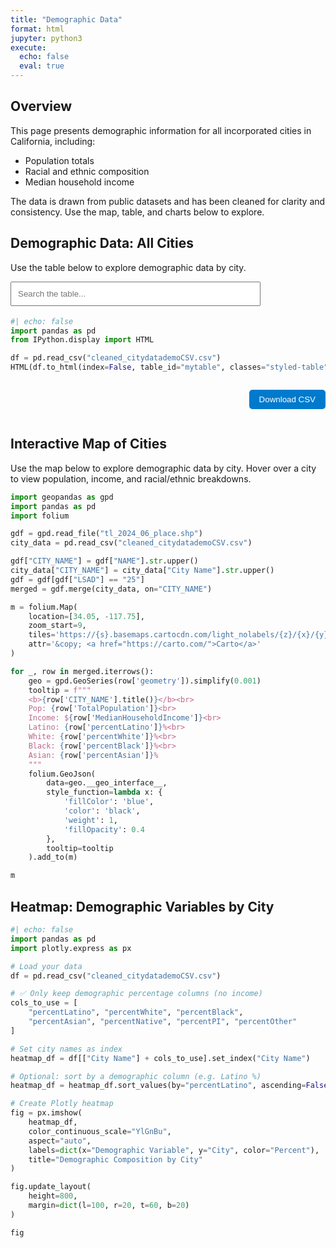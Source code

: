 ```yaml
---
title: "Demographic Data"
format: html
jupyter: python3
execute:
  echo: false
  eval: true
---
```


## Overview

This page presents demographic information for all incorporated cities in California, including:

- Population totals  
- Racial and ethnic composition  
- Median household income  

The data is drawn from public datasets and has been cleaned for clarity and consistency. Use the map, table, and charts below to explore.


## Demographic Data: All Cities

Use the table below to explore demographic data by city.

<!-- 🔍 Search bar -->
<input
  type="text"
  id="searchInput"
  onkeyup="filterTable()"
  placeholder="Search the table..."
  style="margin-bottom: 4px; padding: 10px; width: 100%; max-width: 400px;"
>

<script>
let currentPage = 1;
const rowsPerPage = 10;

function filterTable() {
  currentPage = 1;
  renderTable();
}

function sortTable(n) {
  const table = document.getElementById("mytable");
  const rows = Array.from(table.querySelectorAll("tbody tr"));
  const dir = table.dataset.sortDir === "asc" ? "desc" : "asc";
  table.dataset.sortDir = dir;
  table.dataset.sortCol = n;

  rows.sort((a, b) => {
    const cellA = a.children[n].textContent.trim().toLowerCase();
    const cellB = b.children[n].textContent.trim().toLowerCase();
    if (!isNaN(cellA) && !isNaN(cellB)) {
      return dir === "asc" ? cellA - cellB : cellB - cellA;
    }
    return dir === "asc"
      ? cellA.localeCompare(cellB)
      : cellB.localeCompare(cellA);
  });

  const tbody = table.querySelector("tbody");
  tbody.innerHTML = "";
  rows.forEach(row => tbody.appendChild(row));

  renderTable();
}

function renderTable() {
  const input = document.getElementById("searchInput").value.toLowerCase();
  const table = document.getElementById("mytable");
  const rows = Array.from(table.querySelectorAll("tbody tr"));

  // Filter
  let filteredRows = rows.filter(row =>
    row.textContent.toLowerCase().includes(input)
  );

  // Paginate
  rows.forEach(row => row.classList.add("hidden"));
  const start = (currentPage - 1) * rowsPerPage;
  const end = start + rowsPerPage;
  filteredRows.slice(start, end).forEach(row => row.classList.remove("hidden"));

  // Pagination Controls
  const totalPages = Math.ceil(filteredRows.length / rowsPerPage);
  const paginationDiv = document.getElementById("pagination");
  paginationDiv.innerHTML = "";
  for (let i = 1; i <= totalPages; i++) {
    let btn = document.createElement("button");
    btn.innerText = i;
    btn.style.marginRight = "5px";
    if (i === currentPage) btn.classList.add("active-page");
    btn.onclick = () => {
      currentPage = i;
      renderTable();
    };
    paginationDiv.appendChild(btn);
  }
}

document.addEventListener("DOMContentLoaded", () => {
  document.querySelectorAll("#mytable th").forEach((th, i) => {
    th.onclick = () => sortTable(i);
  });
  renderTable();
});
</script>

```python
#| echo: false
import pandas as pd
from IPython.display import HTML

df = pd.read_csv("cleaned_citydatademoCSV.csv")
HTML(df.to_html(index=False, table_id="mytable", classes="styled-table"))
```
<div id="table-controls" style="display: flex; justify-content: space-between; align-items: center; margin-top: 12px;">
  <div id="pagination"></div>

  <a href="cleaned_citydatademoCSV.csv" download="california_demographics.csv">
    <button
      style="
        padding: 8px 16px;
        background-color: #007acc;
        color: white;
        border: none;
        border-radius: 5px;
        cursor: pointer;
      "
    >
      Download CSV
    </button>
  </a>
</div>


## Interactive Map of Cities

Use the map below to explore demographic data by city. Hover over a city to view population, income, and racial/ethnic breakdowns.

```python

import geopandas as gpd
import pandas as pd
import folium

gdf = gpd.read_file("tl_2024_06_place.shp")
city_data = pd.read_csv("cleaned_citydatademoCSV.csv")

gdf["CITY_NAME"] = gdf["NAME"].str.upper()
city_data["CITY_NAME"] = city_data["City Name"].str.upper()
gdf = gdf[gdf["LSAD"] == "25"]
merged = gdf.merge(city_data, on="CITY_NAME")

m = folium.Map(
    location=[34.05, -117.75],
    zoom_start=9,
    tiles='https://{s}.basemaps.cartocdn.com/light_nolabels/{z}/{x}/{y}{r}.png',
    attr='&copy; <a href="https://carto.com/">Carto</a>'
)

for _, row in merged.iterrows():
    geo = gpd.GeoSeries(row['geometry']).simplify(0.001)
    tooltip = f"""
    <b>{row['CITY_NAME'].title()}</b><br>
    Pop: {row['TotalPopulation']}<br>
    Income: ${row['MedianHouseholdIncome']}<br>
    Latino: {row['percentLatino']}%<br>
    White: {row['percentWhite']}%<br>
    Black: {row['percentBlack']}%<br>
    Asian: {row['percentAsian']}%
    """
    folium.GeoJson(
        data=geo.__geo_interface__,
        style_function=lambda x: {
            'fillColor': 'blue',
            'color': 'black',
            'weight': 1,
            'fillOpacity': 0.4
        },
        tooltip=tooltip
    ).add_to(m)

m
```


## Heatmap: Demographic Variables by City

```python
#| echo: false
import pandas as pd
import plotly.express as px

# Load your data
df = pd.read_csv("cleaned_citydatademoCSV.csv")

# ✅ Only keep demographic percentage columns (no income)
cols_to_use = [
    "percentLatino", "percentWhite", "percentBlack",
    "percentAsian", "percentNative", "percentPI", "percentOther"
]

# Set city names as index
heatmap_df = df[["City Name"] + cols_to_use].set_index("City Name")

# Optional: sort by a demographic column (e.g. Latino %)
heatmap_df = heatmap_df.sort_values(by="percentLatino", ascending=False)

# Create Plotly heatmap
fig = px.imshow(
    heatmap_df,
    color_continuous_scale="YlGnBu",
    aspect="auto",
    labels=dict(x="Demographic Variable", y="City", color="Percent"),
    title="Demographic Composition by City"
)

fig.update_layout(
    height=800,
    margin=dict(l=100, r=20, t=60, b=20)
)

fig
```
